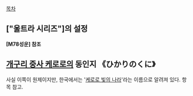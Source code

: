 [[목차]]

== ["울트라 시리즈"]의 설정 ==
'''[M78성운] 참조'''

== [[개구리 중사 케로로]]의 동인지 《ひかりのくに》 ==
사실 이쪽이 원제이지만, 한국에서는 '[[케로로 빛의 나라]]'라는 이름으로 알려져 있다. 항목 참고.
